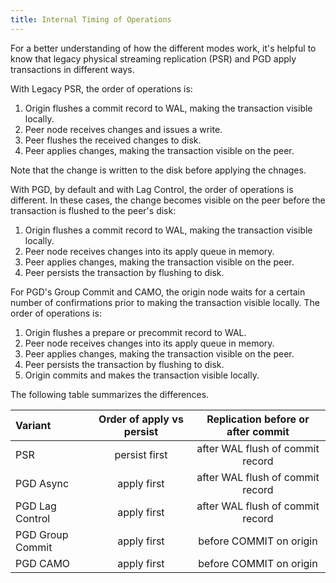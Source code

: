 ```yaml
---
title: Internal Timing of Operations
---
```


For a better understanding of how the different modes work, it's helpful to know
that legacy physical streaming replication (PSR) and PGD apply transactions in
different ways.

With Legacy PSR, the order of operations is:

1.   Origin flushes a commit record to WAL, making the transaction
    visible locally.
1.   Peer node receives changes and issues a write.
1.   Peer flushes the received changes to disk.
1.   Peer applies changes, making the transaction visible on the peer.

Note that the change is written to the disk before applying the chnages.

With PGD, by default and with Lag Control, the order of operations is different.
In these cases, the change becomes visible on the peer before the transaction is
flushed to the peer's disk:

1.   Origin flushes a commit record to WAL, making the transaction
    visible locally.
1.   Peer node receives changes into its apply queue in memory.
1.   Peer applies changes, making the transaction visible on the peer.
1.   Peer persists the transaction by flushing to disk.

For PGD's Group Commit and CAMO, the origin node waits for a certain number of
confirmations prior to making the transaction visible locally. The order of
operations is:

1.   Origin flushes a prepare or precommit record to WAL.
1.   Peer node receives changes into its apply queue in memory.
1.   Peer applies changes, making the transaction visible on the peer.
1.   Peer persists the transaction by flushing to disk.
1.   Origin commits and makes the transaction visible locally.

The following table summarizes the differences.

| Variant          | Order of apply vs persist | Replication before or after commit |
|:-----------------|:-------------------------:|:----------------------------------:|
| PSR              |      persist first        |  after WAL flush of commit record  |
| PGD Async        |        apply first        |  after WAL flush of commit record  |
| PGD Lag Control  |        apply first        |  after WAL flush of commit record  |
| PGD Group Commit |        apply first        |      before COMMIT on origin       |
| PGD CAMO         |        apply first        |      before COMMIT on origin       |

